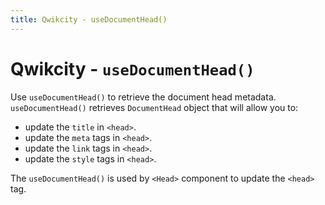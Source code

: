 ```yaml
---
title: Qwikcity - useDocumentHead()
---
```


# Qwikcity - `useDocumentHead()`

Use `useDocumentHead()` to retrieve the document head metadata. `useDocumentHead()` retrieves `DocumentHead` object that will allow you to:
- update the `title` in `<head>`.
- update the `meta` tags in `<head>`.
- update the `link` tags in `<head>`.
- update the `style` tags in `<head>`.

The `useDocumentHead()` is used by `<Head>` component to update the `<head>` tag.